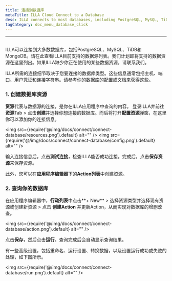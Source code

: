```yaml
---
title: 连接到数据库
metaTitle: ILLA Cloud Connect to a Database
desc: ILLA connects to most databases, including PostgreSQL, MySQL, TiDB, and MongoDB
tagCategory: doc_menu_database_click
---
```

---

## <Heading hidden>连接到数据库</Heading>

ILLA可以连接到大多数数据库，包括PostgreSQL、MySQL、TiDB和MongoDB。请在此查看ILLA目前支持的数据源列表。我们计划即将支持的数据资源在这里列出。如果ILLA缺少你正在使用的某些数据资源，请联系我们。

ILLA所需的连接细节取决于您要连接的数据库类型。这些信息通常包括主机、端口、用户凭证和连接字符串。请参考你的数据库的配置或文档来获得这些。

### 1. 创建数据库资源

**资源**代表与数据源的连接，是你在ILLA应用程序中查询的内容。 登录ILLA并前往**资源**Tab > 点击**创建**并选择你想连接的数据库。而后将打开**配置资源**弹窗，在这里你可以添加你的连接信息。

<img
  src={require('@/img/docs/connect/connect-database/resources.png').default}
  alt=""
/>
<img
  src={require('@/img/docs/connect/connect-database/config.png').default}
  alt=""
/>

输入连接信息后，点击**测试连接**，检查ILLA能否成功连接。完成后，点击**保存资源**来保存资源。

此外，您可以在**应用程序编辑器**下的**Action列表**中创建资源。

### 2. 查询你的数据库

在应用程序编辑器中，**行动列表**中点击**+ New** > 选择资源类型并选择现有资源或创建新资源 > 点击 **创建Action** 并更新Action，从而实现对数据库的增删改查。

<img
  src={require('@/img/docs/connect/connect-database/action.png').default}
  alt=""
/>

点击**保存**，然后点击**运行**。查询完成后会自动显示查询结果。

有一些高级设置，包括重命名、运行设置、转换数据，以及设置运行成功或失败的处理，如下图所示。

<img
  src={require('@/img/docs/connect/connect-database/run.png').default}
  alt=""
/>
